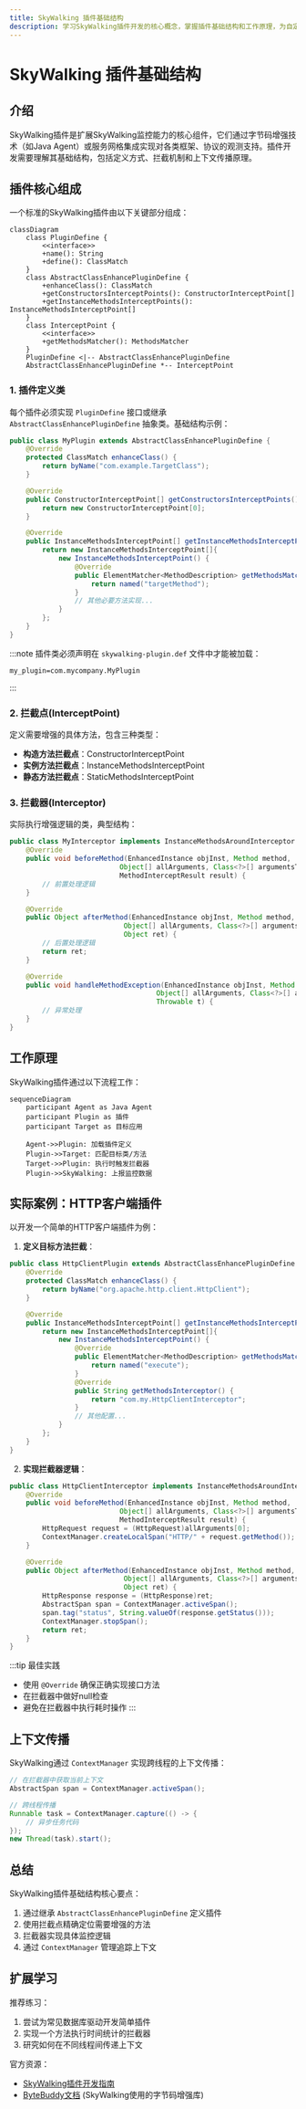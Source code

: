 ```yaml
---
title: SkyWalking 插件基础结构
description: 学习SkyWalking插件开发的核心概念，掌握插件基础结构和工作原理，为自定义插件开发打下坚实基础。
---
```


# SkyWalking 插件基础结构

## 介绍

SkyWalking插件是扩展SkyWalking监控能力的核心组件，它们通过字节码增强技术（如Java Agent）或服务网格集成实现对各类框架、协议的观测支持。插件开发需要理解其基础结构，包括定义方式、拦截机制和上下文传播原理。

## 插件核心组成

一个标准的SkyWalking插件由以下关键部分组成：

```mermaid
classDiagram
    class PluginDefine {
        <<interface>>
        +name(): String
        +define(): ClassMatch
    }
    class AbstractClassEnhancePluginDefine {
        +enhanceClass(): ClassMatch
        +getConstructorsInterceptPoints(): ConstructorInterceptPoint[]
        +getInstanceMethodsInterceptPoints(): InstanceMethodsInterceptPoint[]
    }
    class InterceptPoint {
        <<interface>>
        +getMethodsMatcher(): MethodsMatcher
    }
    PluginDefine <|-- AbstractClassEnhancePluginDefine
    AbstractClassEnhancePluginDefine *-- InterceptPoint
```

### 1. 插件定义类

每个插件必须实现 `PluginDefine` 接口或继承 `AbstractClassEnhancePluginDefine` 抽象类。基础结构示例：

```java
public class MyPlugin extends AbstractClassEnhancePluginDefine {
    @Override
    protected ClassMatch enhanceClass() {
        return byName("com.example.TargetClass");
    }

    @Override
    public ConstructorInterceptPoint[] getConstructorsInterceptPoints() {
        return new ConstructorInterceptPoint[0];
    }

    @Override
    public InstanceMethodsInterceptPoint[] getInstanceMethodsInterceptPoints() {
        return new InstanceMethodsInterceptPoint[]{
            new InstanceMethodsInterceptPoint() {
                @Override
                public ElementMatcher<MethodDescription> getMethodsMatcher() {
                    return named("targetMethod");
                }
                // 其他必要方法实现...
            }
        };
    }
}
```

:::note
插件类必须声明在 `skywalking-plugin.def` 文件中才能被加载：
```
my_plugin=com.mycompany.MyPlugin
```
:::

### 2. 拦截点(InterceptPoint)

定义需要增强的具体方法，包含三种类型：
- **构造方法拦截点**：ConstructorInterceptPoint
- **实例方法拦截点**：InstanceMethodsInterceptPoint
- **静态方法拦截点**：StaticMethodsInterceptPoint

### 3. 拦截器(Interceptor)

实际执行增强逻辑的类，典型结构：

```java
public class MyInterceptor implements InstanceMethodsAroundInterceptor {
    @Override
    public void beforeMethod(EnhancedInstance objInst, Method method, 
                           Object[] allArguments, Class<?>[] argumentsTypes,
                           MethodInterceptResult result) {
        // 前置处理逻辑
    }

    @Override
    public Object afterMethod(EnhancedInstance objInst, Method method,
                            Object[] allArguments, Class<?>[] argumentsTypes,
                            Object ret) {
        // 后置处理逻辑
        return ret;
    }

    @Override
    public void handleMethodException(EnhancedInstance objInst, Method method,
                                    Object[] allArguments, Class<?>[] argumentsTypes,
                                    Throwable t) {
        // 异常处理
    }
}
```

## 工作原理

SkyWalking插件通过以下流程工作：

```mermaid
sequenceDiagram
    participant Agent as Java Agent
    participant Plugin as 插件
    participant Target as 目标应用
    
    Agent->>Plugin: 加载插件定义
    Plugin->>Target: 匹配目标类/方法
    Target->>Plugin: 执行时触发拦截器
    Plugin->>SkyWalking: 上报监控数据
```

## 实际案例：HTTP客户端插件

以开发一个简单的HTTP客户端插件为例：

1. **定义目标方法拦截**：
```java
public class HttpClientPlugin extends AbstractClassEnhancePluginDefine {
    @Override
    protected ClassMatch enhanceClass() {
        return byName("org.apache.http.client.HttpClient");
    }

    @Override
    public InstanceMethodsInterceptPoint[] getInstanceMethodsInterceptPoints() {
        return new InstanceMethodsInterceptPoint[]{
            new InstanceMethodsInterceptPoint() {
                @Override
                public ElementMatcher<MethodDescription> getMethodsMatcher() {
                    return named("execute");
                }
                @Override
                public String getMethodsInterceptor() {
                    return "com.my.HttpClientInterceptor";
                }
                // 其他配置...
            }
        };
    }
}
```

2. **实现拦截器逻辑**：
```java
public class HttpClientInterceptor implements InstanceMethodsAroundInterceptor {
    @Override
    public void beforeMethod(EnhancedInstance objInst, Method method,
                           Object[] allArguments, Class<?>[] argumentsTypes,
                           MethodInterceptResult result) {
        HttpRequest request = (HttpRequest)allArguments[0];
        ContextManager.createLocalSpan("HTTP/" + request.getMethod());
    }

    @Override
    public Object afterMethod(EnhancedInstance objInst, Method method,
                            Object[] allArguments, Class<?>[] argumentsTypes,
                            Object ret) {
        HttpResponse response = (HttpResponse)ret;
        AbstractSpan span = ContextManager.activeSpan();
        span.tag("status", String.valueOf(response.getStatus()));
        ContextManager.stopSpan();
        return ret;
    }
}
```

:::tip 最佳实践
- 使用 `@Override` 确保正确实现接口方法
- 在拦截器中做好null检查
- 避免在拦截器中执行耗时操作
:::

## 上下文传播

SkyWalking通过 `ContextManager` 实现跨线程的上下文传播：

```java
// 在拦截器中获取当前上下文
AbstractSpan span = ContextManager.activeSpan();

// 跨线程传播
Runnable task = ContextManager.capture(() -> {
    // 异步任务代码
});
new Thread(task).start();
```

## 总结

SkyWalking插件基础结构核心要点：
1. 通过继承 `AbstractClassEnhancePluginDefine` 定义插件
2. 使用拦截点精确定位需要增强的方法
3. 拦截器实现具体监控逻辑
4. 通过 `ContextManager` 管理追踪上下文

## 扩展学习

推荐练习：
1. 尝试为常见数据库驱动开发简单插件
2. 实现一个方法执行时间统计的拦截器
3. 研究如何在不同线程间传递上下文

官方资源：
- [SkyWalking插件开发指南](https://skywalking.apache.org/docs/)
- [ByteBuddy文档](https://bytebuddy.net/) (SkyWalking使用的字节码增强库)